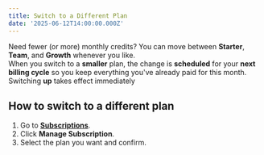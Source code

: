 ```yaml
---
title: Switch to a Different Plan
date: '2025-06-12T14:00:00.000Z'
---
```



Need fewer (or more) monthly credits? You can move between **Starter**, **Team**, and **Growth** whenever you like.  \
When you switch to a **smaller** plan, the change is **scheduled** for your **next billing cycle** so you keep everything you've already paid for this month.
Switching **up** takes effect immediately

## How to switch to a different plan

1. Go to **[Subscriptions](https://portal.yakshaver.ai/settings/plan)**.
2. Click **Manage Subscription**.
3. Select the plan you want and confirm.
